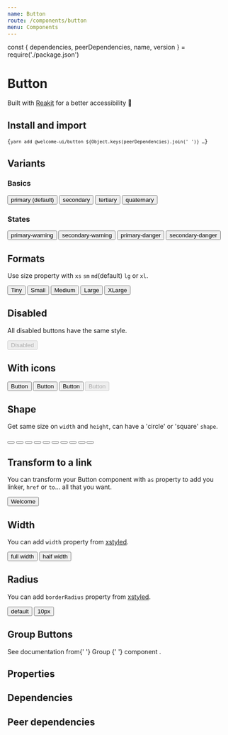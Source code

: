 ```yaml
---
name: Button
route: /components/button
menu: Components
---
```


const { dependencies, peerDependencies, name, version } = require('./package.json')

# Button

<TagVersion version={version} name={name} />

Built with [Reakit](https://reakit.io/docs/button/) for a better accessibility 🥰

## Install and import

<Code language="bash">{`
  yarn add @welcome-ui/button ${Object.keys(peerDependencies).join(' ')}
  …
`}</Code>

## Variants

### Basics

<Playground>
  <Button>primary (default)</Button>
  <Button variant="secondary">secondary</Button>
  <Button variant="tertiary">tertiary</Button>
  <Button variant="quaternary">quaternary</Button>
</Playground>

### States

<Playground>
  <Button variant="primary-warning">primary-warning</Button>
  <Button variant="secondary-warning">secondary-warning</Button>
  <Button variant="primary-danger">primary-danger</Button>
  <Button variant="secondary-danger">secondary-danger</Button>
</Playground>

## Formats

Use size property with `xs` `sm` `md`(default) `lg` or `xl`.

<Playground>
  <Button size="xs">Tiny</Button>
  <Button size="sm">Small</Button>
  <Button>Medium</Button>
  <Button size="lg">Large</Button>
  <Button size="xl">XLarge</Button>
</Playground>

## Disabled

All disabled buttons have the same style.

<Playground>
  <Button variant="primary-danger" disabled>
    Disabled
  </Button>
</Playground>

## With icons

<Playground>
  <Button>
    <LanguageIcon />
    <span>Button</span>
  </Button>
  <Button variant="secondary">
    <LanguageIcon />
    <span>Button</span>
  </Button>
  <Button variant="tertiary">
    <LanguageIcon />
    <span>Button</span>
  </Button>
  <Button disabled>
    <LanguageIcon />
    <span>Button</span>
  </Button>
</Playground>

## Shape

Get same size on `width` and `height`, can have a 'circle' or 'square' `shape`.

<Playground>
  <Button shape="square" size="xs">
    <LanguageIcon size="xs" />
  </Button>
  <Button shape="circle" size="xs">
    <LanguageIcon size="xs" />
  </Button>
  <Button shape="square" size="sm">
    <LanguageIcon size="sm" />
  </Button>
  <Button shape="circle" size="sm">
    <LanguageIcon size="sm" />
  </Button>
  <Button shape="square">
    <LanguageIcon />
  </Button>
  <Button shape="circle">
    <LanguageIcon />
  </Button>
  <Button shape="square" size="lg">
    <LanguageIcon size="lg" />
  </Button>
  <Button shape="circle" size="lg">
    <LanguageIcon size="lg" />
  </Button>
  <Button shape="square" size="xl">
    <LanguageIcon size="xl" />
  </Button>
  <Button shape="circle" size="xl">
    <LanguageIcon size="xl" />
  </Button>
</Playground>

## Transform to a link

You can transform your Button component with `as` property to add you linker, `href` or `to`... all that you want.

<Playground>
  <Button as="a" href="http://www.welcometothejungle.co" target="_blank" rel="noopener nofollow">
    <SunIcon />
    <span>Welcome</span>
  </Button>
</Playground>

## Width

You can add `width` property from [xstyled](https://xstyled.dev/docs/style-props/).

<Playground>
  <Button width={1}>full width</Button>
  <Button width={1 / 2}>half width</Button>
</Playground>

## Radius

You can add `borderRadius` property from [xstyled](https://xstyled.dev/docs/style-props/).

<Playground>
  <Button>default</Button>
  <Button borderRadius="10px">10px</Button>
</Playground>

## Group Buttons

<div>
  See documentation from{' '}
  <Link as={LinkDocz} to="/components/group">
    Group
  </Link>{' '}
  component .
</div>

## Properties

<Props of={Button} />

## Dependencies

<Dependencies dependencies={dependencies} />

## Peer dependencies

<Dependencies dependencies={peerDependencies} />
